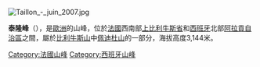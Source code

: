 [[Image:Taillon_-_juin_2007.jpg|right]]
{{Coord|42|41|37|N|0|3|5|E|display=title}}

'''泰隆峰'''（{{lang-es|Pico Taillón}}），是[[歐洲|歐洲]]的山峰，位於[[法國|法國]]西南部[[上比利牛斯省|上比利牛斯省]]和[[西班牙|西班牙]]北部[[阿拉貢自治區|阿拉貢自治區]]之間，屬於[[比利牛斯山|比利牛斯山]]中[[佩迪杜山|佩迪杜山]]的一部分，海拔高度3,144米。

{{France-geo-stub}}
{{Spain-geo-stub}}
[[Category:法國山峰|Category:法國山峰]]
[[Category:西班牙山峰|Category:西班牙山峰]]